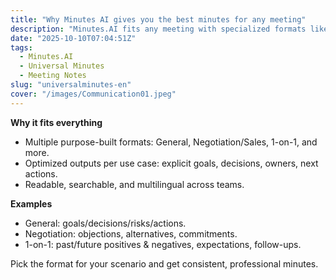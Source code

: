```yaml
---
title: "Why Minutes AI gives you the best minutes for any meeting"
description: "Minutes.AI fits any meeting with specialized formats like General, Negotiation/Sales, and 1-on-1, producing optimized outputs."
date: "2025-10-10T07:04:51Z"
tags:
  - Minutes.AI
  - Universal Minutes
  - Meeting Notes
slug: "universalminutes-en"
cover: "/images/Communication01.jpeg"
---
```


**Why it fits everything**
- Multiple purpose-built formats: General, Negotiation/Sales, 1-on-1, and more.
- Optimized outputs per use case: explicit goals, decisions, owners, next actions.
- Readable, searchable, and multilingual across teams.

**Examples**
- General: goals/decisions/risks/actions.
- Negotiation: objections, alternatives, commitments.
- 1-on-1: past/future positives & negatives, expectations, follow-ups.

Pick the format for your scenario and get consistent, professional minutes.
